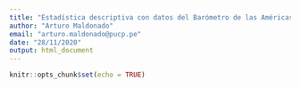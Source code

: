 ```yaml
---
title: "Estadística descriptiva con datos del Barómetro de las Américas por LAPOP (2)"
author: "Arturo Maldonado"
email: "arturo.maldonado@pucp.pe"
date: "28/11/2020"
output: html_document
---
```



```r
knitr::opts_chunk$set(echo = TRUE)
```


